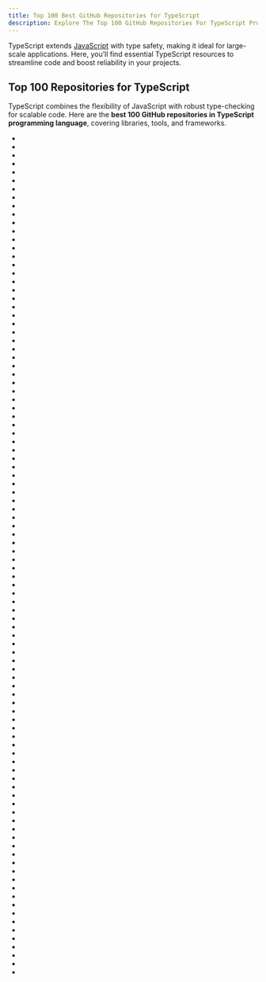 ```yaml
---
title: Top 100 Best GitHub Repositories for TypeScript
description: Explore The Top 100 GitHub Repositories For TypeScript Programming Languages Listed Ranked By Most Stargazers And Forks By GitHub Community.
---
```


TypeScript extends [JavaScript](/repositories/languages/javascript) with type safety, making it ideal for large-scale applications. Here, you’ll find essential TypeScript resources to streamline code and boost reliability in your projects.

## Top 100 Repositories for TypeScript

TypeScript combines the flexibility of JavaScript with robust type-checking for scalable code. Here are the **best 100 GitHub repositories in TypeScript programming language**, covering libraries, tools, and frameworks.

- <Badge owner="freeCodeCamp" repoName="freeCodeCamp" stars="https://img.shields.io/github/stars/freeCodeCamp/freeCodeCamp?style=flat&logoSize=auto" forks="https://img.shields.io/github/forks/freeCodeCamp/freeCodeCamp?style=flat&logoSize=auto"/>
- <Badge owner="kamranahmedse" repoName="developer-roadmap" stars="https://img.shields.io/github/stars/kamranahmedse/developer-roadmap?style=flat&logoSize=auto" forks="https://img.shields.io/github/forks/kamranahmedse/developer-roadmap?style=flat&logoSize=auto"/>
- <Badge owner="vuejs" repoName="vue" stars="https://img.shields.io/github/stars/vuejs/vue?style=flat&logoSize=auto" forks="https://img.shields.io/github/forks/vuejs/vue?style=flat&logoSize=auto"/>
- <Badge owner="microsoft" repoName="vscode" stars="https://img.shields.io/github/stars/microsoft/vscode?style=flat&logoSize=auto" forks="https://img.shields.io/github/forks/microsoft/vscode?style=flat&logoSize=auto"/>
- <Badge owner="yangshun" repoName="tech-interview-handbook" stars="https://img.shields.io/github/stars/yangshun/tech-interview-handbook?style=flat&logoSize=auto" forks="https://img.shields.io/github/forks/yangshun/tech-interview-handbook?style=flat&logoSize=auto"/>
- <Badge owner="microsoft" repoName="TypeScript" stars="https://img.shields.io/github/stars/microsoft/TypeScript?style=flat&logoSize=auto" forks="https://img.shields.io/github/forks/microsoft/TypeScript?style=flat&logoSize=auto"/>
- <Badge owner="angular" repoName="angular" stars="https://img.shields.io/github/stars/angular/angular?style=flat&logoSize=auto" forks="https://img.shields.io/github/forks/angular/angular?style=flat&logoSize=auto"/>
- <Badge owner="mui" repoName="material-ui" stars="https://img.shields.io/github/stars/mui/material-ui?style=flat&logoSize=auto" forks="https://img.shields.io/github/forks/mui/material-ui?style=flat&logoSize=auto"/>
- <Badge owner="ant-design" repoName="ant-design" stars="https://img.shields.io/github/stars/ant-design/ant-design?style=flat&logoSize=auto" forks="https://img.shields.io/github/forks/ant-design/ant-design?style=flat&logoSize=auto"/>
- <Badge owner="puppeteer" repoName="puppeteer" stars="https://img.shields.io/github/stars/puppeteer/puppeteer?style=flat&logoSize=auto" forks="https://img.shields.io/github/forks/puppeteer/puppeteer?style=flat&logoSize=auto"/>
- <Badge owner="storybookjs" repoName="storybook" stars="https://img.shields.io/github/stars/storybookjs/storybook?style=flat&logoSize=auto" forks="https://img.shields.io/github/forks/storybookjs/storybook?style=flat&logoSize=auto"/>
- <Badge owner="excalidraw" repoName="excalidraw" stars="https://img.shields.io/github/stars/excalidraw/excalidraw?style=flat&logoSize=auto" forks="https://img.shields.io/github/forks/excalidraw/excalidraw?style=flat&logoSize=auto"/>
- <Badge owner="tailwindlabs" repoName="tailwindcss" stars="https://img.shields.io/github/stars/tailwindlabs/tailwindcss?style=flat&logoSize=auto" forks="https://img.shields.io/github/forks/tailwindlabs/tailwindcss?style=flat&logoSize=auto"/>
- <Badge owner="gothinkster" repoName="realworld" stars="https://img.shields.io/github/stars/gothinkster/realworld?style=flat&logoSize=auto" forks="https://img.shields.io/github/forks/gothinkster/realworld?style=flat&logoSize=auto"/>
- <Badge owner="ChatGPTNextWeb" repoName="ChatGPT-Next-Web" stars="https://img.shields.io/github/stars/ChatGPTNextWeb/ChatGPT-Next-Web?style=flat&logoSize=auto" forks="https://img.shields.io/github/forks/ChatGPTNextWeb/ChatGPT-Next-Web?style=flat&logoSize=auto"/>
- <Badge owner="supabase" repoName="supabase" stars="https://img.shields.io/github/stars/supabase/supabase?style=flat&logoSize=auto" forks="https://img.shields.io/github/forks/supabase/supabase?style=flat&logoSize=auto"/>
- <Badge owner="shadcn-ui" repoName="ui" stars="https://img.shields.io/github/stars/shadcn-ui/ui?style=flat&logoSize=auto" forks="https://img.shields.io/github/forks/shadcn-ui/ui?style=flat&logoSize=auto"/>
- <Badge owner="mermaid-js" repoName="mermaid" stars="https://img.shields.io/github/stars/mermaid-js/mermaid?style=flat&logoSize=auto" forks="https://img.shields.io/github/forks/mermaid-js/mermaid?style=flat&logoSize=auto"/>
- <Badge owner="coder" repoName="code-server" stars="https://img.shields.io/github/stars/coder/code-server?style=flat&logoSize=auto" forks="https://img.shields.io/github/forks/coder/code-server?style=flat&logoSize=auto"/>
- <Badge owner="vitejs" repoName="vite" stars="https://img.shields.io/github/stars/vitejs/vite?style=flat&logoSize=auto" forks="https://img.shields.io/github/forks/vitejs/vite?style=flat&logoSize=auto"/>
- <Badge owner="nestjs" repoName="nest" stars="https://img.shields.io/github/stars/nestjs/nest?style=flat&logoSize=auto" forks="https://img.shields.io/github/forks/nestjs/nest?style=flat&logoSize=auto"/>
- <Badge owner="microsoft" repoName="playwright" stars="https://img.shields.io/github/stars/microsoft/playwright?style=flat&logoSize=auto" forks="https://img.shields.io/github/forks/microsoft/playwright?style=flat&logoSize=auto"/>
- <Badge owner="hoppscotch" repoName="hoppscotch" stars="https://img.shields.io/github/stars/hoppscotch/hoppscotch?style=flat&logoSize=auto" forks="https://img.shields.io/github/forks/hoppscotch/hoppscotch?style=flat&logoSize=auto"/>
- <Badge owner="grafana" repoName="grafana" stars="https://img.shields.io/github/stars/grafana/grafana?style=flat&logoSize=auto" forks="https://img.shields.io/github/forks/grafana/grafana?style=flat&logoSize=auto"/>
- <Badge owner="strapi" repoName="strapi" stars="https://img.shields.io/github/stars/strapi/strapi?style=flat&logoSize=auto" forks="https://img.shields.io/github/forks/strapi/strapi?style=flat&logoSize=auto"/>
- <Badge owner="apache" repoName="superset" stars="https://img.shields.io/github/stars/apache/superset?style=flat&logoSize=auto" forks="https://img.shields.io/github/forks/apache/superset?style=flat&logoSize=auto"/>
- <Badge owner="socketio" repoName="socket.io" stars="https://img.shields.io/github/stars/socketio/socket.io?style=flat&logoSize=auto" forks="https://img.shields.io/github/forks/socketio/socket.io?style=flat&logoSize=auto"/>
- <Badge owner="reduxjs" repoName="redux" stars="https://img.shields.io/github/stars/reduxjs/redux?style=flat&logoSize=auto" forks="https://img.shields.io/github/forks/reduxjs/redux?style=flat&logoSize=auto"/>
- <Badge owner="apache" repoName="echarts" stars="https://img.shields.io/github/stars/apache/echarts?style=flat&logoSize=auto" forks="https://img.shields.io/github/forks/apache/echarts?style=flat&logoSize=auto"/>
- <Badge owner="Eugeny" repoName="tabby" stars="https://img.shields.io/github/stars/Eugeny/tabby?style=flat&logoSize=auto" forks="https://img.shields.io/github/forks/Eugeny/tabby?style=flat&logoSize=auto"/>
- <Badge owner="facebook" repoName="docusaurus" stars="https://img.shields.io/github/stars/facebook/docusaurus?style=flat&logoSize=auto" forks="https://img.shields.io/github/forks/facebook/docusaurus?style=flat&logoSize=auto"/>
- <Badge owner="nuxt" repoName="nuxt" stars="https://img.shields.io/github/stars/nuxt/nuxt?style=flat&logoSize=auto" forks="https://img.shields.io/github/forks/nuxt/nuxt?style=flat&logoSize=auto"/>
- <Badge owner="remix-run" repoName="react-router" stars="https://img.shields.io/github/stars/remix-run/react-router?style=flat&logoSize=auto" forks="https://img.shields.io/github/forks/remix-run/react-router?style=flat&logoSize=auto"/>
- <Badge owner="ionic-team" repoName="ionic-framework" stars="https://img.shields.io/github/stars/ionic-team/ionic-framework?style=flat&logoSize=auto" forks="https://img.shields.io/github/forks/ionic-team/ionic-framework?style=flat&logoSize=auto"/>
- <Badge owner="langgenius" repoName="dify" stars="https://img.shields.io/github/stars/langgenius/dify?style=flat&logoSize=auto" forks="https://img.shields.io/github/forks/langgenius/dify?style=flat&logoSize=auto"/>
- <Badge owner="immich-app" repoName="immich" stars="https://img.shields.io/github/stars/immich-app/immich?style=flat&logoSize=auto" forks="https://img.shields.io/github/forks/immich-app/immich?style=flat&logoSize=auto"/>
- <Badge owner="nocodb" repoName="nocodb" stars="https://img.shields.io/github/stars/nocodb/nocodb?style=flat&logoSize=auto" forks="https://img.shields.io/github/forks/nocodb/nocodb?style=flat&logoSize=auto"/>
- <Badge owner="DefinitelyTyped" repoName="DefinitelyTyped" stars="https://img.shields.io/github/stars/DefinitelyTyped/DefinitelyTyped?style=flat&logoSize=auto" forks="https://img.shields.io/github/forks/DefinitelyTyped/DefinitelyTyped?style=flat&logoSize=auto"/>
- <Badge owner="n8n-io" repoName="n8n" stars="https://img.shields.io/github/stars/n8n-io/n8n?style=flat&logoSize=auto" forks="https://img.shields.io/github/forks/n8n-io/n8n?style=flat&logoSize=auto"/>
- <Badge owner="pmndrs" repoName="zustand" stars="https://img.shields.io/github/stars/pmndrs/zustand?style=flat&logoSize=auto" forks="https://img.shields.io/github/forks/pmndrs/zustand?style=flat&logoSize=auto"/>
- <Badge owner="vuejs" repoName="core" stars="https://img.shields.io/github/stars/vuejs/core?style=flat&logoSize=auto" forks="https://img.shields.io/github/forks/vuejs/core?style=flat&logoSize=auto"/>
- <Badge owner="withastro" repoName="astro" stars="https://img.shields.io/github/stars/withastro/astro?style=flat&logoSize=auto" forks="https://img.shields.io/github/forks/withastro/astro?style=flat&logoSize=auto"/>
- <Badge owner="laurent22" repoName="joplin" stars="https://img.shields.io/github/stars/laurent22/joplin?style=flat&logoSize=auto" forks="https://img.shields.io/github/forks/laurent22/joplin?style=flat&logoSize=auto"/>
- <Badge owner="appwrite" repoName="appwrite" stars="https://img.shields.io/github/stars/appwrite/appwrite?style=flat&logoSize=auto" forks="https://img.shields.io/github/forks/appwrite/appwrite?style=flat&logoSize=auto"/>
- <Badge owner="jestjs" repoName="jest" stars="https://img.shields.io/github/stars/jestjs/jest?style=flat&logoSize=auto" forks="https://img.shields.io/github/forks/jestjs/jest?style=flat&logoSize=auto"/>
- <Badge owner="FuelLabs" repoName="fuels-ts" stars="https://img.shields.io/github/stars/FuelLabs/fuels-ts?style=flat&logoSize=auto" forks="https://img.shields.io/github/forks/FuelLabs/fuels-ts?style=flat&logoSize=auto"/>
- <Badge owner="pixijs" repoName="pixijs" stars="https://img.shields.io/github/stars/pixijs/pixijs?style=flat&logoSize=auto" forks="https://img.shields.io/github/forks/pixijs/pixijs?style=flat&logoSize=auto"/>
- <Badge owner="slab" repoName="quill" stars="https://img.shields.io/github/stars/slab/quill?style=flat&logoSize=auto" forks="https://img.shields.io/github/forks/slab/quill?style=flat&logoSize=auto"/>
- <Badge owner="vercel" repoName="hyper" stars="https://img.shields.io/github/stars/vercel/hyper?style=flat&logoSize=auto" forks="https://img.shields.io/github/forks/vercel/hyper?style=flat&logoSize=auto"/>
- <Badge owner="lobehub" repoName="lobe-chat" stars="https://img.shields.io/github/stars/lobehub/lobe-chat?style=flat&logoSize=auto" forks="https://img.shields.io/github/forks/lobehub/lobe-chat?style=flat&logoSize=auto"/>
- <Badge owner="babel" repoName="babel" stars="https://img.shields.io/github/stars/babel/babel?style=flat&logoSize=auto" forks="https://img.shields.io/github/forks/babel/babel?style=flat&logoSize=auto"/>
- <Badge owner="type-challenges" repoName="type-challenges" stars="https://img.shields.io/github/stars/type-challenges/type-challenges?style=flat&logoSize=auto" forks="https://img.shields.io/github/forks/type-challenges/type-challenges?style=flat&logoSize=auto"/>
- <Badge owner="TanStack" repoName="query" stars="https://img.shields.io/github/stars/TanStack/query?style=flat&logoSize=auto" forks="https://img.shields.io/github/forks/TanStack/query?style=flat&logoSize=auto"/>
- <Badge owner="streamich" repoName="react-use" stars="https://img.shields.io/github/stars/streamich/react-use?style=flat&logoSize=auto" forks="https://img.shields.io/github/forks/streamich/react-use?style=flat&logoSize=auto"/>
- <Badge owner="toeverything" repoName="AFFiNE" stars="https://img.shields.io/github/stars/toeverything/AFFiNE?style=flat&logoSize=auto" forks="https://img.shields.io/github/forks/toeverything/AFFiNE?style=flat&logoSize=auto"/>
- <Badge owner="react-hook-form" repoName="react-hook-form" stars="https://img.shields.io/github/stars/react-hook-form/react-hook-form?style=flat&logoSize=auto" forks="https://img.shields.io/github/forks/react-hook-form/react-hook-form?style=flat&logoSize=auto"/>
- <Badge owner="styled-components" repoName="styled-components" stars="https://img.shields.io/github/stars/styled-components/styled-components?style=flat&logoSize=auto" forks="https://img.shields.io/github/forks/styled-components/styled-components?style=flat&logoSize=auto"/>
- <Badge owner="RocketChat" repoName="Rocket.Chat" stars="https://img.shields.io/github/stars/RocketChat/Rocket.Chat?style=flat&logoSize=auto" forks="https://img.shields.io/github/forks/RocketChat/Rocket.Chat?style=flat&logoSize=auto"/>
- <Badge owner="lyswhut" repoName="lx-music-desktop" stars="https://img.shields.io/github/stars/lyswhut/lx-music-desktop?style=flat&logoSize=auto" forks="https://img.shields.io/github/forks/lyswhut/lx-music-desktop?style=flat&logoSize=auto"/>
- <Badge owner="vuetifyjs" repoName="vuetify" stars="https://img.shields.io/github/stars/vuetifyjs/vuetify?style=flat&logoSize=auto" forks="https://img.shields.io/github/forks/vuetifyjs/vuetify?style=flat&logoSize=auto"/>
- <Badge owner="prisma" repoName="prisma" stars="https://img.shields.io/github/stars/prisma/prisma?style=flat&logoSize=auto" forks="https://img.shields.io/github/forks/prisma/prisma?style=flat&logoSize=auto"/>
- <Badge owner="hexojs" repoName="hexo" stars="https://img.shields.io/github/stars/hexojs/hexo?style=flat&logoSize=auto" forks="https://img.shields.io/github/forks/hexojs/hexo?style=flat&logoSize=auto"/>
- <Badge owner="chakra-ui" repoName="chakra-ui" stars="https://img.shields.io/github/stars/chakra-ui/chakra-ui?style=flat&logoSize=auto" forks="https://img.shields.io/github/forks/chakra-ui/chakra-ui?style=flat&logoSize=auto"/>
- <Badge owner="ant-design" repoName="ant-design-pro" stars="https://img.shields.io/github/stars/ant-design/ant-design-pro?style=flat&logoSize=auto" forks="https://img.shields.io/github/forks/ant-design/ant-design-pro?style=flat&logoSize=auto"/>
- <Badge owner="clash-verge-rev" repoName="clash-verge-rev" stars="https://img.shields.io/github/stars/clash-verge-rev/clash-verge-rev?style=flat&logoSize=auto" forks="https://img.shields.io/github/forks/clash-verge-rev/clash-verge-rev?style=flat&logoSize=auto"/>
- <Badge owner="lerna" repoName="lerna" stars="https://img.shields.io/github/stars/lerna/lerna?style=flat&logoSize=auto" forks="https://img.shields.io/github/forks/lerna/lerna?style=flat&logoSize=auto"/>
- <Badge owner="tldraw" repoName="tldraw" stars="https://img.shields.io/github/stars/tldraw/tldraw?style=flat&logoSize=auto" forks="https://img.shields.io/github/forks/tldraw/tldraw?style=flat&logoSize=auto"/>
- <Badge owner="NervJS" repoName="taro" stars="https://img.shields.io/github/stars/NervJS/taro?style=flat&logoSize=auto" forks="https://img.shields.io/github/forks/NervJS/taro?style=flat&logoSize=auto"/>
- <Badge owner="nativefier" repoName="nativefier" stars="https://img.shields.io/github/stars/nativefier/nativefier?style=flat&logoSize=auto" forks="https://img.shields.io/github/forks/nativefier/nativefier?style=flat&logoSize=auto"/>
- <Badge owner="trpc" repoName="trpc" stars="https://img.shields.io/github/stars/trpc/trpc?style=flat&logoSize=auto" forks="https://img.shields.io/github/forks/trpc/trpc?style=flat&logoSize=auto"/>
- <Badge owner="novuhq" repoName="novu" stars="https://img.shields.io/github/stars/novuhq/novu?style=flat&logoSize=auto" forks="https://img.shields.io/github/forks/novuhq/novu?style=flat&logoSize=auto"/>
- <Badge owner="date-fns" repoName="date-fns" stars="https://img.shields.io/github/stars/date-fns/date-fns?style=flat&logoSize=auto" forks="https://img.shields.io/github/forks/date-fns/date-fns?style=flat&logoSize=auto"/>
- <Badge owner="appsmithorg" repoName="appsmith" stars="https://img.shields.io/github/stars/appsmithorg/appsmith?style=flat&logoSize=auto" forks="https://img.shields.io/github/forks/appsmithorg/appsmith?style=flat&logoSize=auto"/>
- <Badge owner="typeorm" repoName="typeorm" stars="https://img.shields.io/github/stars/typeorm/typeorm?style=flat&logoSize=auto" forks="https://img.shields.io/github/forks/typeorm/typeorm?style=flat&logoSize=auto"/>
- <Badge owner="jaredpalmer" repoName="formik" stars="https://img.shields.io/github/stars/jaredpalmer/formik?style=flat&logoSize=auto" forks="https://img.shields.io/github/forks/jaredpalmer/formik?style=flat&logoSize=auto"/>
- <Badge owner="expo" repoName="expo" stars="https://img.shields.io/github/stars/expo/expo?style=flat&logoSize=auto" forks="https://img.shields.io/github/forks/expo/expo?style=flat&logoSize=auto"/>
- <Badge owner="colinhacks" repoName="zod" stars="https://img.shields.io/github/stars/colinhacks/zod?style=flat&logoSize=auto" forks="https://img.shields.io/github/forks/colinhacks/zod?style=flat&logoSize=auto"/>
- <Badge owner="DIYgod" repoName="RSSHub" stars="https://img.shields.io/github/stars/DIYgod/RSSHub?style=flat&logoSize=auto" forks="https://img.shields.io/github/forks/DIYgod/RSSHub?style=flat&logoSize=auto"/>
- <Badge owner="slidevjs" repoName="slidev" stars="https://img.shields.io/github/stars/slidevjs/slidev?style=flat&logoSize=auto" forks="https://img.shields.io/github/forks/slidevjs/slidev?style=flat&logoSize=auto"/>
- <Badge owner="immutable-js" repoName="immutable-js" stars="https://img.shields.io/github/stars/immutable-js/immutable-js?style=flat&logoSize=auto" forks="https://img.shields.io/github/forks/immutable-js/immutable-js?style=flat&logoSize=auto"/>
- <Badge owner="solidjs" repoName="solid" stars="https://img.shields.io/github/stars/solidjs/solid?style=flat&logoSize=auto" forks="https://img.shields.io/github/forks/solidjs/solid?style=flat&logoSize=auto"/>
- <Badge owner="spacedriveapp" repoName="spacedrive" stars="https://img.shields.io/github/stars/spacedriveapp/spacedrive?style=flat&logoSize=auto" forks="https://img.shields.io/github/forks/spacedriveapp/spacedrive?style=flat&logoSize=auto"/>
- <Badge owner="calcom" repoName="cal.com" stars="https://img.shields.io/github/stars/calcom/cal.com?style=flat&logoSize=auto" forks="https://img.shields.io/github/forks/calcom/cal.com?style=flat&logoSize=auto"/>
- <Badge owner="chatchat-space" repoName="Langchain-Chatchat" stars="https://img.shields.io/github/stars/chatchat-space/Langchain-Chatchat?style=flat&logoSize=auto" forks="https://img.shields.io/github/forks/chatchat-space/Langchain-Chatchat?style=flat&logoSize=auto"/>
- <Badge owner="reworkd" repoName="AgentGPT" stars="https://img.shields.io/github/stars/reworkd/AgentGPT?style=flat&logoSize=auto" forks="https://img.shields.io/github/forks/reworkd/AgentGPT?style=flat&logoSize=auto"/>
- <Badge owner="AykutSarac" repoName="jsoncrack.com" stars="https://img.shields.io/github/stars/AykutSarac/jsoncrack.com?style=flat&logoSize=auto" forks="https://img.shields.io/github/forks/AykutSarac/jsoncrack.com?style=flat&logoSize=auto"/>
- <Badge owner="hasura" repoName="graphql-engine" stars="https://img.shields.io/github/stars/hasura/graphql-engine?style=flat&logoSize=auto" forks="https://img.shields.io/github/forks/hasura/graphql-engine?style=flat&logoSize=auto"/>
- <Badge owner="FlowiseAI" repoName="Flowise" stars="https://img.shields.io/github/stars/FlowiseAI/Flowise?style=flat&logoSize=auto" forks="https://img.shields.io/github/forks/FlowiseAI/Flowise?style=flat&logoSize=auto"/>
- <Badge owner="portainer" repoName="portainer" stars="https://img.shields.io/github/stars/portainer/portainer?style=flat&logoSize=auto" forks="https://img.shields.io/github/forks/portainer/portainer?style=flat&logoSize=auto"/>
- <Badge owner="upscayl" repoName="upscayl" stars="https://img.shields.io/github/stars/upscayl/upscayl?style=flat&logoSize=auto" forks="https://img.shields.io/github/forks/upscayl/upscayl?style=flat&logoSize=auto"/>
- <Badge owner="ReactiveX" repoName="rxjs" stars="https://img.shields.io/github/stars/ReactiveX/rxjs?style=flat&logoSize=auto" forks="https://img.shields.io/github/forks/ReactiveX/rxjs?style=flat&logoSize=auto"/>
- <Badge owner="niklasvh" repoName="html2canvas" stars="https://img.shields.io/github/stars/niklasvh/html2canvas?style=flat&logoSize=auto" forks="https://img.shields.io/github/forks/niklasvh/html2canvas?style=flat&logoSize=auto"/>
- <Badge owner="mattermost" repoName="mattermost" stars="https://img.shields.io/github/stars/mattermost/mattermost?style=flat&logoSize=auto" forks="https://img.shields.io/github/forks/mattermost/mattermost?style=flat&logoSize=auto"/>
- <Badge owner="vercel" repoName="swr" stars="https://img.shields.io/github/stars/vercel/swr?style=flat&logoSize=auto" forks="https://img.shields.io/github/forks/vercel/swr?style=flat&logoSize=auto"/>
- <Badge owner="makeplane" repoName="plane" stars="https://img.shields.io/github/stars/makeplane/plane?style=flat&logoSize=auto" forks="https://img.shields.io/github/forks/makeplane/plane?style=flat&logoSize=auto"/>
- <Badge owner="floating-ui" repoName="floating-ui" stars="https://img.shields.io/github/stars/floating-ui/floating-ui?style=flat&logoSize=auto" forks="https://img.shields.io/github/forks/floating-ui/floating-ui?style=flat&logoSize=auto"/>
- <Badge owner="ianstormtaylor" repoName="slate" stars="https://img.shields.io/github/stars/ianstormtaylor/slate?style=flat&logoSize=auto" forks="https://img.shields.io/github/forks/ianstormtaylor/slate?style=flat&logoSize=auto"/>
- <Badge owner="remix-run" repoName="remix" stars="https://img.shields.io/github/stars/remix-run/remix?style=flat&logoSize=auto" forks="https://img.shields.io/github/forks/remix-run/remix?style=flat&logoSize=auto"/>
- <Badge owner="balena-io" repoName="etcher" stars="https://img.shields.io/github/stars/balena-io/etcher?style=flat&logoSize=auto" forks="https://img.shields.io/github/forks/balena-io/etcher?style=flat&logoSize=auto"/>
- <Badge owner="pnpm" repoName="pnpm" stars="https://img.shields.io/github/stars/pnpm/pnpm?style=flat&logoSize=auto" forks="https://img.shields.io/github/forks/pnpm/pnpm?style=flat&logoSize=auto"/>
